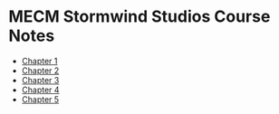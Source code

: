 # MECM Stormwind Studios Course Notes
* [Chapter 1](/posts/microsoft/microsoft-endpoint-manager/mecm-notes/stormwind-studios/chapter1/1-course-introduction)
* [Chapter 2](/posts/microsoft/microsoft-endpoint-manager/mecm-notes/stormwind-studios/chapter2/1-introduction-to-intune)
* [Chapter 3](/posts/microsoft/microsoft-endpoint-manager/mecm-notes/stormwind-studios/chapter3/1-introduction-to-config-manager)
* [Chapter 4](/posts/microsoft/microsoft-endpoint-manager/mecm-notes/stormwind-studios/chapter4/1-introduction-to-co-management)
* [Chapter 5](/posts/microsoft/microsoft-endpoint-manager/mecm-notes/stormwind-studios/chapter5/1-introduction-to-windows-autopilot)
